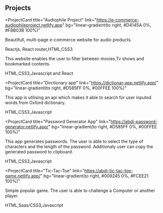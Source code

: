 ## Projects

<ProjectCard
  title="Audiophile Project"
  link="https://e-commerce-audiophileproject.netlify.app"
  bg="linear-gradient(to right, #D4145A 0%, #FBB03B 100%)"
>
  Beautifull, multi-page e-commerce website for audio products.

Reactjs, React router,HTML,CSS3.

</ProjectCard>
<ProjectCard
  title="Rahim Entertainment"
  link='https://rahim-entertainment.netlify.app/'
  bg="linear-gradient(to right, #662D8C 0%, #ED1E79 100%)"
>
 This website enables the user to filter between movies,Tv shows and bookmarked contents.

 HTML,CSS3,Javascript and React
</ProjectCard>

<ProjectCard
  title="Dirctionary app"
  link="https://dictionar-app.netlify.app/"
  bg="linear-gradient(to right, #D585FF 0%, #00FFEE 100%)"
>
  This app is utilising an api which makes it able to search for user inputed
  words from Oxford dictionary.
  
   HTML,CSS3,Javascript
</ProjectCard>

<ProjectCard
  title="Password Generator App"
  link="https://abdi-password-generator.netlify.app/"
  bg="linear-gradient(to right, #D585FF 0%, #00FFEE 100%)"
>
  This app generates passwords. The user is able to select the type of
  characters and the length of the password. Additionaly user can copy the
  generated password to clipboard.
  
   HTML,CSS3,Javascript
</ProjectCard>

<ProjectCard
  title="Tic-Tac-Toe"
  link="https://abdi-tic-tac-toe-game.netlify.app/"
  bg="linear-gradient(to right, #009245 0%, #FCEE21 100%)"
>
  Simple popular game. The user is able to challenge a Computer or another
  player. 
  
  HTML,Saas/CSS3,Javascript
</ProjectCard>
